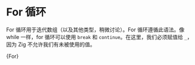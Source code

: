 

# For 循环

For 循环用于迭代数组（以及其他类型，稍微讨论）。For 循环遵循此语法。像 while 一样，for 循环可以使用 `break` 和
`continue`。在这里，我们必须赋值给 `_`，因为 Zig 不允许我们有未被使用的值。

<CodeBlock language="zig">{For}</CodeBlock>
